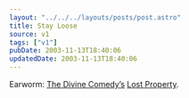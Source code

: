 ```yaml
---
layout: "../../../layouts/posts/post.astro"
title: Stay Loose
source: v1
tags: ["v1"]
pubDate: 2003-11-13T18:40:06
updatedDate: 2003-11-13T18:40:06
---
```


Earworm: [The Divine Comedy&#8217;s][1] [Lost Property][2].

[1]: http://www.thedivinecomedy.com/ "official The Divine Comedy website"
[2]: http://www.lyricsdir.com/d/the-divine-comedy/lost-property.php "Lyrics Directory: The Divine Comedy Lost Property lyrics"
